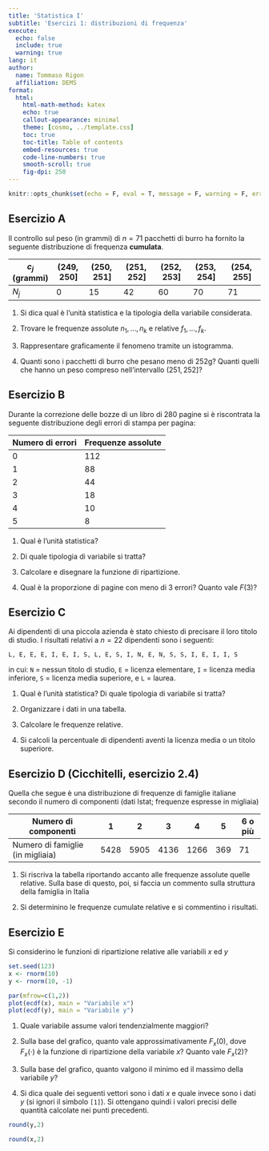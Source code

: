 ```yaml
---
title: 'Statistica I'
subtitle: 'Esercizi 1: distribuzioni di frequenza'
execute:
  echo: false
  include: true
  warning: true
lang: it
author:
  name: Tommaso Rigon
  affiliation: DEMS
format:
  html:
    html-math-method: katex
    echo: true
    callout-appearance: minimal
    theme: [cosmo, ../template.css]
    toc: true
    toc-title: Table of contents
    embed-resources: true
    code-line-numbers: true
    smooth-scroll: true
    fig-dpi: 250
---
```


```r
knitr::opts_chunk$set(echo = F, eval = T, message = F, warning = F, error = F, comment = NA, cache = F, include = T, R.options = list(width = 100), collapse = T, dpi = 200, fig.align = "center", fig.height = 5, fig.width = 9)
```

## Esercizio A

Il controllo sul peso (in grammi) di $n = 71$ pacchetti di burro ha fornito la seguente distribuzione di frequenza **cumulata**.

| $c_j$ (grammi) | $(249,250]$ | $(250, 251]$ | $(251, 252]$ | $(252, 253]$ | $(253, 254]$ | $(254 , 255]$ |
|----------------|-------------|--------------|--------------|--------------|--------------|---------------|
| $N_j$          | 0           | 15           | 42           | 60           | 70           | 71            |

1.  Si dica qual è l'unità statistica e la tipologia della variabile considerata.

2.  Trovare le frequenze assolute $n_1,\dots,n_k$ e relative $f_1,\dots,f_k$.

3.  Rappresentare graficamente il fenomeno tramite un istogramma.

4.  Quanti sono i pacchetti di burro che pesano meno di $252$g? Quanti quelli che hanno un peso compreso nell'intervallo $(251, 252]$?

## Esercizio B

Durante la correzione delle bozze di un libro di $280$ pagine si è riscontrata la seguente distribuzione degli errori di stampa per pagina:

| Numero di errori | Frequenze assolute |
|------------------|--------------------|
| 0                | 112                |
| 1                | 88                 |
| 2                | 44                 |
| 3                | 18                 |
| 4                | 10                 |
| 5                | 8                  |

1.  Qual è l'unità statistica?

2.  Di quale tipologia di variabile si tratta?

3.  Calcolare e disegnare la funzione di ripartizione.

4.  Qual è la proporzione di pagine con meno di 3 errori? Quanto vale $F(3)$?

## Esercizio C

Ai dipendenti di una piccola azienda è stato chiesto di precisare il loro titolo di studio. I risultati relativi a $n=22$ dipendenti sono i seguenti:

```         
L, E, E, E, I, E, I, S, L, E, S, I, N, E, N, S, S, I, E, I, I, S 
```

in cui: `N` = nessun titolo di studio, `E` = licenza elementare, `I` = licenza media inferiore, `S` = licenza media superiore, e `L` = laurea.

1.  Qual è l'unità statistica? Di quale tipologia di variabile si tratta?

2.  Organizzare i dati in una tabella.

3.  Calcolare le frequenze relative.

4.  Si calcoli la percentuale di dipendenti aventi la licenza media o un titolo superiore.

## Esercizio D (Cicchitelli, esercizio 2.4)

Quella che segue è una distribuzione di frequenze di famiglie italiane secondo il numero di componenti (dati Istat; frequenze espresse in migliaia)

| Numero di componenti             | 1    | 2    | 3    | 4    | 5   | 6 o più |
|----------------------------------|------|------|------|------|-----|---------|
| Numero di famiglie (in migliaia) | 5428 | 5905 | 4136 | 1266 | 369 | 71      |

1.  Si riscriva la tabella riportando accanto alle frequenze assolute quelle relative. Sulla base di questo, poi, si faccia un commento sulla struttura della famiglia in Italia

2.  Si determinino le frequenze cumulate relative e si commentino i risultati.

## Esercizio E

Si considerino le funzioni di ripartizione relative alle variabili $x$ ed $y$

```r
set.seed(123)
x <- rnorm(10)
y <- rnorm(10, -1)

par(mfrow=c(1,2))
plot(ecdf(x), main = "Variabile x")
plot(ecdf(y), main = "Variabile y")
```

1.  Quale variabile assume valori tendenzialmente maggiori?

2.  Sulla base del grafico, quanto vale approssimativamente $F_x(0)$, dove $F_x(\cdot)$ è la funzione di ripartizione della variabile $x$? Quanto vale $F_x(2)$?

3.  Sulla base del grafico, quanto valgono il minimo ed il massimo della variabile $y$?

4.  Si dica quale dei seguenti vettori sono i dati $x$ e quale invece sono i dati $y$ (si ignori il simbolo `[1]`). Si ottengano quindi i valori precisi delle quantità calcolate nei punti precedenti.

```r
round(y,2)
```

```r
round(x,2)
```
